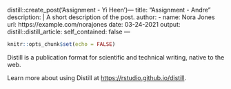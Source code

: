 distill::create_post('Assignment - Yi Heen')---
title: "Assignment - Andre"
description: |
  A short description of the post.
author:
  - name: Nora Jones
    url: https://example.com/norajones
date: 03-24-2021
output:
  distill::distill_article:
    self_contained: false
---


```r
knitr::opts_chunk$set(echo = FALSE)
```

Distill is a publication format for scientific and technical writing, native to the web.

Learn more about using Distill at <https://rstudio.github.io/distill>.


